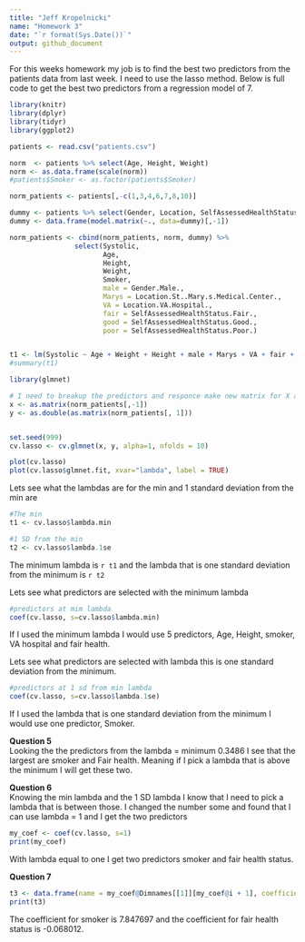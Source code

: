 ```yaml
---
title: "Jeff Kropelnicki"
name: "Homework 3"
date: "`r format(Sys.Date())`"
output: github_document
---   
```

   
For this weeks homework my job is to find the best two predictors from the patients data from last week. I need to use the lasso method. Below is full code to get the best two predictors from a regression model of 7.    
```r
library(knitr)
library(dplyr)
library(tidyr)
library(ggplot2)
```   
   
```r
patients <- read.csv("patients.csv")

norm  <- patients %>% select(Age, Height, Weight)
norm <- as.data.frame(scale(norm))
#patients$Smoker <- as.factor(patients$Smoker)

norm_patients <- patients[,-c(1,3,4,6,7,8,10)]

dummy <- patients %>% select(Gender, Location, SelfAssessedHealthStatus, Smoker)
dummy <- data.frame(model.matrix(~., data=dummy)[,-1])

norm_patients <- cbind(norm_patients, norm, dummy) %>%
                select(Systolic,
                       Age,
                       Height,
                       Weight,
                       Smoker,
                       male = Gender.Male., 
                       Marys = Location.St..Mary.s.Medical.Center., 
                       VA = Location.VA.Hospital., 
                       fair = SelfAssessedHealthStatus.Fair., 
                       good = SelfAssessedHealthStatus.Good., 
                       poor = SelfAssessedHealthStatus.Poor.)


t1 <- lm(Systolic ~ Age + Weight + Height + male + Marys + VA + fair + good + poor + Smoker, data = norm_patients)
#summary(t1)
```   
   
      
```r
library(glmnet)

# I need to breakup the predictors and responce make new matrix for X and Y. 
x <- as.matrix(norm_patients[,-1]) 
y <- as.double(as.matrix(norm_patients[, 1]))


set.seed(999)
cv.lasso <- cv.glmnet(x, y, alpha=1, nfolds = 10)

plot(cv.lasso)
plot(cv.lasso$glmnet.fit, xvar="lambda", label = TRUE)

```   
   
  
   
Lets see what the lambdas are for the min and 1 standard deviation from the min are    
```r
#The min 
t1 <- cv.lasso$lambda.min

#1 SD from the min
t2 <- cv.lasso$lambda.1se
```   
The minimum lambda is `r t1` and the lambda that is one standard deviation from the minimum is `r t2`
   

Lets see what predictors are selected with the minimum lambda         
```r
#predictors at mim lambda
coef(cv.lasso, s=cv.lasso$lambda.min)
```    
   
If I used the minimum lambda I would use 5 predictors, Age, Height, smoker, VA hospital and fair health.
    
       
Lets see what predictors are selected with lambda this is one standard deviation from the minimum.  
```r
#predictors at 1 sd from min lambda
coef(cv.lasso, s=cv.lasso$lambda.1se)
```   
   
If I used the lambda that is one standard deviation from the minimum I would use one predictor, Smoker.

**Question 5**   
Looking the the predictors from the lambda = minimum 0.3486 I see that the largest are smoker and Fair health. Meaning if I pick a lambda that is above the minimum I will get these two.    

**Question 6**    
Knowing the min lambda and the 1 SD lambda I know that I need to pick a lambda that is between those. I changed the number some and found that I can use lambda = 1 and I get the two predictors    
```r
my_coef <- coef(cv.lasso, s=1)
print(my_coef)
```   
With lambda equal to one I get two predictors smoker and fair health status.
    
            
**Question 7**   
```r
t3 <- data.frame(name = my_coef@Dimnames[[1]][my_coef@i + 1], coefficient = my_coef@x)
print(t3)
```   
   
The coefficient for smoker is 7.847697 and the coefficient for fair health status is -0.068012.

   























